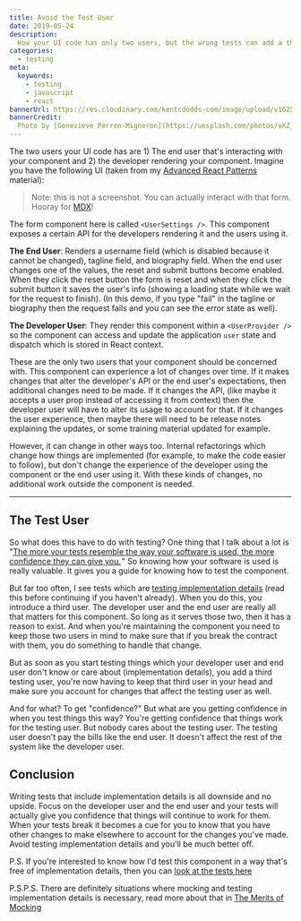 ```yaml
---
title: Avoid the Test User
date: 2019-05-24
description:
  How your UI code has only two users, but the wrong tests can add a third
categories:
  - testing
meta:
  keywords:
    - testing
    - javascript
    - react
bannerUrl: https://res.cloudinary.com/kentcdodds-com/image/upload/v1625032535/kentcdodds.com/content/blog/avoid-the-test-user/banner.jpg
bannerCredit:
  Photo by [Genevieve Perron-Migneron](https://unsplash.com/photos/vXZ_lC0XN4c)
---
```



The two users your UI code has are 1) The end user that's interacting with your
component and 2) the developer rendering your component. Imagine you have the
following UI (taken from my
[Advanced React Patterns](/workshops/advanced-react-patterns) material):

<div style={{maxWidth: 300, margin: '10px auto 40px auto'}}>
  <UserProfileExample />
</div>

> Note: this is not a screenshot. You can actually interact with that form.
> Hooray for [MDX](https://mdxjs.com)!

The form component here is called `<UserSettings />`. This component exposes a
certain API for the developers rendering it and the users using it.

**The End User**: Renders a username field (which is disabled because it cannot
be changed), tagline field, and biography field. When the end user changes one
of the values, the reset and submit buttons become enabled. When they click the
reset button the form is reset and when they click the submit button it saves
the user's info (showing a loading state while we wait for the request to
finish). (In this demo, if you type "fail" in the tagline or biography then the
request fails and you can see the error state as well).

**The Developer User**: They render this component within a `<UserProvider />`
so the component can access and update the application `user` state and dispatch
which is stored in React context.

These are the only two users that your component should be concerned with. This
component can experience a lot of changes over time. If it makes changes that
alter the developer's API or the end user's expectations, then additional
changes need to be made. If it changes the API, (like maybe it accepts a user
prop instead of accessing it from context) then the developer user will have to
alter its usage to account for that. If it changes the user experience, then
maybe there will need to be release notes explaining the updates, or some
training material updated for example.

However, it can change in other ways too. Internal refactorings which change how
things are implemented (for example, to make the code easier to follow), but
don't change the experience of the developer using the component or the end user
using it. With these kinds of changes, no additional work outside the component
is needed.

---

## The Test User

So what does this have to do with testing? One thing that I talk about a lot is
"[The more your tests resemble the way your software is used, the more confidence they can give you.](https://twitter.com/kentcdodds/status/977018512689455106) "
So knowing how your software is used is really valuable. It gives you a guide
for knowing how to test the component.

But far too often, I see tests which are
[testing implementation details](/blog/testing-implementation-details) (read
this before continuing if you haven't already). When you do this, you introduce
a third user. The developer user and the end user are really all that matters
for this component. So long as it serves those two, then it has a reason to
exist. And when you're maintaining the component you need to keep those two
users in mind to make sure that if you break the contract with them, you do
something to handle that change.

But as soon as you start testing things which your developer user and end user
don't know or care about (implementation details), you add a third testing user,
you're now having to keep that third user in your head and make sure you account
for changes that affect the testing user as well.

And for what? To get "confidence?" But what are you getting confidence in when
you test things this way? You're getting confidence that things work for the
testing user. But nobody cares about the testing user. The testing user doesn't
pay the bills like the end user. It doesn't affect the rest of the system like
the developer user.

## Conclusion

Writing tests that include implementation details is all downside and no upside.
Focus on the developer user and the end user and your tests will actually give
you confidence that things will continue to work for them. When your tests break
it becomes a cue for you to know that you have other changes to make elsewhere
to account for the changes you've made. Avoid testing implementation details and
you'll be much better off.

P.S. If you're interested to know how I'd test this component in a way that's
free of implementation details, then you can
[look at the tests here](https://github.com/kentcdodds/advanced-react-patterns/blob/06a16f86d2397c4451da9faf9aeb64cbe4452ff6/src/__tests__/01.js)

P.S.P.S. There are definitely situations where mocking and testing
implementation details is necessary, read more about that in
[The Merits of Mocking](/blog/the-merits-of-mocking)
